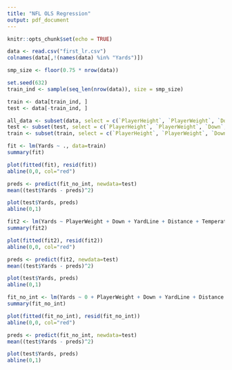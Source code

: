 ```yaml
---
title: "NFL OLS Regression"
output: pdf_document
---
```


```r
knitr::opts_chunk$set(echo = TRUE)
```

```r
data <- read.csv("first_lr.csv")
colnames(data[,!(names(data) %in% "Yards")])
```
```r
smp_size <- floor(0.75 * nrow(data))

set.seed(632)
train_ind <- sample(seq_len(nrow(data)), size = smp_size)

train <- data[train_ind, ]
test <- data[-train_ind, ]

all_data <- subset(data, select = c(`PlayerHeight`, `PlayerWeight`, `Down`, `YardLine`, `Distance`, `Week`, `Temperature`, `Humidity`, `HomeScoreBeforePlay`, `VisitorScoreBeforePlay`, `Yards`))
test <- subset(test, select = c(`PlayerHeight`, `PlayerWeight`, `Down`, `YardLine`, `Distance`, `Week`, `Temperature`, `Humidity`, `HomeScoreBeforePlay`, `VisitorScoreBeforePlay`, `Yards`))
train <- subset(train, select = c(`PlayerHeight`, `PlayerWeight`, `Down`, `YardLine`, `Distance`, `Week`, `Temperature`, `Humidity`, `HomeScoreBeforePlay`, `VisitorScoreBeforePlay`, `Yards`))
```


```r
fit <- lm(Yards ~ ., data=train)
summary(fit)
```

```r
plot(fitted(fit), resid(fit))
abline(0,0, col="red")
```

```r
preds <- predict(fit_no_int, newdata=test)
mean((test$Yards - preds)^2)
```

```r
plot(test$Yards, preds)
abline(0,1)
```

```r
fit2 <- lm(Yards ~ PlayerWeight + Down + YardLine + Distance + Temperature, data=train)
summary(fit2)
```

```r
plot(fitted(fit2), resid(fit2))
abline(0,0, col="red")
```

```r
preds <- predict(fit2, newdata=test)
mean((test$Yards - preds)^2)
```

```r
plot(test$Yards, preds)
abline(0,1)
```

```r
fit_no_int <- lm(Yards ~ 0 + PlayerWeight + Down + YardLine + Distance + Temperature, data=train)
summary(fit_no_int)
```

```r
plot(fitted(fit_no_int), resid(fit_no_int))
abline(0,0, col="red")
```
```r
preds <- predict(fit_no_int, newdata=test)
mean((test$Yards - preds)^2)
```

```r
plot(test$Yards, preds)
abline(0,1)
```